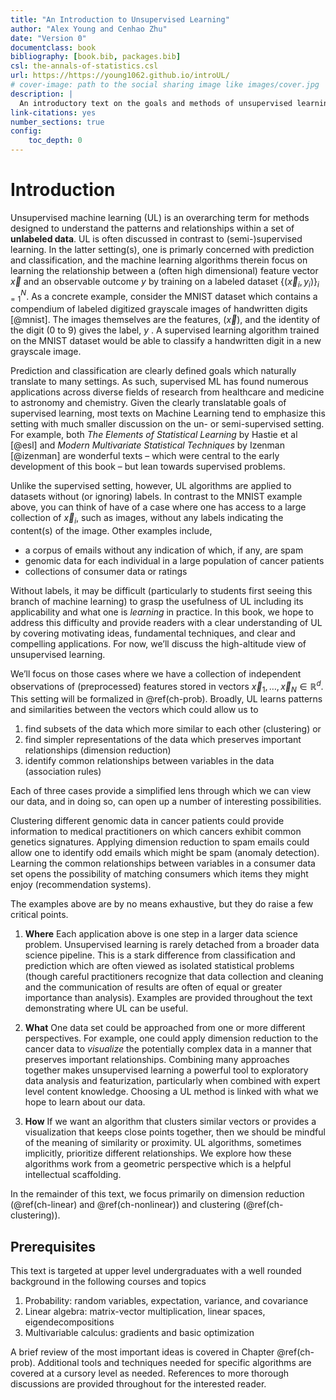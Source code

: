 ```yaml
--- 
title: "An Introduction to Unsupervised Learning"
author: "Alex Young and Cenhao Zhu"
date: "Version 0"
documentclass: book
bibliography: [book.bib, packages.bib]
csl: the-annals-of-statistics.csl
url: https://https://young1062.github.io/introUL/
# cover-image: path to the social sharing image like images/cover.jpg
description: |
  An introductory text on the goals and methods of unsupervised learning
link-citations: yes
number_sections: true
config:
    toc_depth: 0
---
```


# Introduction {#intro}

Unsupervised machine learning (UL) is an overarching term for methods designed to understand the patterns and relationships within a set of **unlabeled data**.  UL is often discussed in contrast to (semi-)supervised learning. In the latter setting(s), one is primarly concerned with prediction and classification, and the machine learning algorithms therein focus on learning the relationship between a (often high dimensional) feature vector $\vec{x}$ and an observable outcome $y$ by training on a labeled dataset $\{(\vec{x}_i,y_i)\}_{i=1}^N$. As a concrete example, consider the MNIST dataset which contains a compendium of labeled digitized grayscale images of handwritten digits [@mnist].  The images themselves are the features, ($\vec{x}$), and the identity of the digit (0 to 9) gives the label, $y$ .  A supervised learning algorithm trained on the MNIST dataset would be able to classify a handwritten digit in a new grayscale image.

Prediction and classification are clearly defined goals which naturally translate to many settings. As such, supervised ML has found numerous applications across diverse fields of research from healthcare and medicine to astronomy and chemistry.  Given the clearly translatable goals of supervised learning, most texts on Machine Learning tend to emphasize this setting with much smaller discussion on the un- or semi-supervised setting.  For example, both *The Elements of Statistical Learning* by Hastie et al [@esl] and *Modern Multivariate Statistical Techniques* by Izenman [@izenman] are wonderful texts -- which were central to the early development of this book -- but lean towards supervised problems.

Unlike the supervised setting, however, UL algorithms are applied to datasets without (or ignoring) labels. In contrast to the MNIST example above, you can think of have of a case where one has access to a large collection of $\vec{x}_i$, such as images, without any labels indicating the content(s) of the image.  Other examples include,

- a corpus of emails without any indication of which, if any, are spam
- genomic data for each individual in a large population of cancer patients
- collections of consumer data or ratings
  
Without labels, it may be difficult (particularly to students first seeing this branch of machine learning) to grasp the usefulness of UL including its applicability and what one is *learning* in practice.  In this book, we hope to address this difficulty and provide readers with a clear understanding of UL by covering motivating ideas, fundamental techniques, and clear and compelling applications.  For now, we'll discuss the high-altitude view of unsupervised learning.  

We'll focus on those cases where we have a collection of independent observations of (preprocessed) features stored in vectors $\vec{x}_1,\dots,\vec{x}_N\in\mathbb{R}^d$. This setting will be formalized in \@ref(ch-prob).  Broadly, UL learns patterns and similarities between the vectors which could allow us to 

1) find subsets of the data which more similar to each other (clustering) or
2) find simpler representations of the data which preserves important relationships (dimension reduction)
3) identify common relationships between variables in the data (association rules)

Each of three cases provide a simplified lens through which we can view our data, and in doing so, can open up a number of interesting possibilities.  

Clustering different genomic data in cancer patients could provide information to medical practitioners on which cancers exhibit common genetics signatures.  Applying dimension reduction to spam emails could allow one to identify odd emails which might be spam (anomaly detection). Learning the common relationships between variables in a consumer data set opens the possibility of matching consumers which items they might enjoy (recommendation systems).

The examples above are by no means exhaustive, but they do raise a few critical points.  

1) **Where**  Each application above is one step in a larger data science problem.  Unsupervised learning is rarely detached from a broader data science pipeline.  This is a stark difference from classification and prediction which are often viewed as isolated statistical problems (though careful practitioners recognize that data collection and cleaning and the communication of results are often of equal or greater importance than analysis). Examples are provided throughout the text demonstrating where UL can be useful.

2) **What** One data set could be approached from one or more different perspectives. For example, one could apply dimension reduction to the cancer data to *visualize* the potentially complex data in a manner that preserves important relationships. Combining many approaches together makes unsupervised learning a powerful tool to exploratory data analysis and featurization, particularly when combined with expert level content knowledge.  Choosing a UL method is linked with what we hope to learn about our data.  

3) **How** If we want an algorithm that clusters similar vectors or provides a visualization that keeps close points together, then we should be mindful of the meaning of similarity or proximity.  UL algorithms, sometimes implicitly, prioritize different relationships. We explore how these algorithms work from a geometric perspective which is a helpful intellectual scaffolding.

In the remainder of this text, we focus primarily on dimension reduction (\@ref(ch-linear) and \@ref(ch-nonlinear)) and clustering (\@ref(ch-clustering)).


## Prerequisites

This text is targeted at upper level undergraduates with a well rounded background in the following courses and topics

1) Probability: random variables, expectation, variance, and covariance
2) Linear algebra: matrix-vector multiplication, linear spaces, eigendecompositions
3) Multivariable calculus: gradients and basic optimization

A brief review of the most important ideas is covered in Chapter \@ref(ch-prob).  Additional tools and techniques needed for specific algorithms are covered at a cursory level as needed. References to more thorough discussions are provided throughout for the interested reader.  


